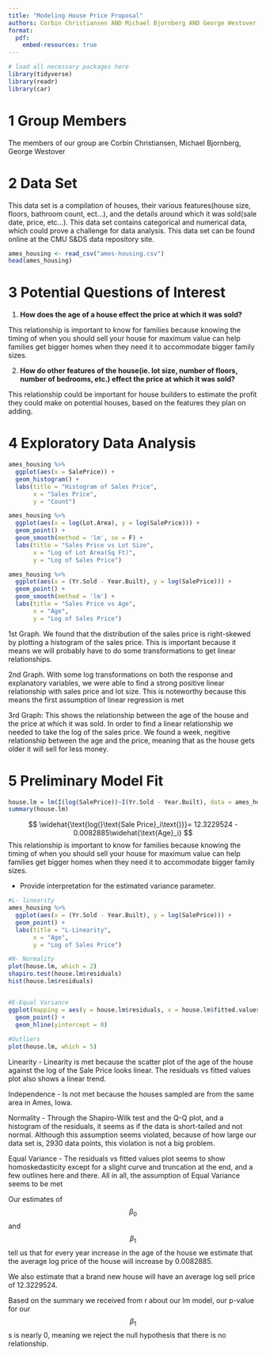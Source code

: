 ```yaml
---
title: "Modeling House Price Proposal"
authors: Corbin Christiansen AND Michael Bjornberg AND George Westover
format: 
  pdf:
    embed-resources: true 
---
```


```{=html}
<style type="text/css">
h1.title {
  font-size: 40px;
  text-align: center;
}
</style>
```

```r
# load all necessary packages here
library(tidyverse)
library(readr)
library(car)
```

# 1 Group Members

The members of our group are Corbin Christiansen, Michael Bjornberg, George Westover

# 2 Data Set

This data set is a compilation of houses, their various features(house size, floors, bathroom count, ect...), and the details around which it was sold(sale date, price, etc...). This data set contains categorical and numerical data, which could prove a challenge for data analysis. This data set can be found online at the CMU S&DS data repository site. 

```r
ames_housing <- read_csv("ames-housing.csv")
head(ames_housing)
```

# 3 Potential Questions of Interest

1.
**How does the age of a house effect the price at which it was sold?**

This relationship is important to know for families because knowing the timing of when you should sell your house for maximum value can help families get bigger homes when they need it to accommodate bigger family sizes.

2.
**How do other features of the house(ie. lot size, number of floors, number of bedrooms, etc.) effect the price at which it was sold?**

This relationship could be important for house builders to estimate the profit they could make on potential houses, based on the features they plan on adding.

# 4 Exploratory Data Analysis
```r
ames_housing %>%
  ggplot(aes(x = SalePrice)) +
  geom_histogram() +
  labs(title = "Histogram of Sales Price",
       x = "Sales Price",
       y = "Count")

ames_housing %>%
  ggplot(aes(x = log(Lot.Area), y = log(SalePrice))) +
  geom_point() +
  geom_smooth(method = 'lm', se = F) +
  labs(title = "Sales Price vs Lot Size", 
       x = "Log of Lot Area(Sq Ft)",
       y = "Log of Sales Price")

ames_housing %>%
  ggplot(aes(x = (Yr.Sold - Year.Built), y = log(SalePrice))) +
  geom_point() +
  geom_smooth(method = 'lm') +
  labs(title = "Sales Price vs Age",
       x = "Age",
       y = "Log of Sales Price")
```
1st Graph. We found that the distribution of the sales price is right-skewed by plotting a histogram of the sales price. This is important because it means we will probably have to do some transformations to get linear relationships.

2nd Graph. With some log transformations on both the response and explanatory variables, we were able to find a strong positive linear relationship with sales price and lot size. This is noteworthy because this means the first assumption of linear regression is met

3rd Graph:
This shows the relationship between the age of the house and the price at which it was sold. In order to find a linear relationship we needed to take the log of the sales price. We found a week, negitive relationship between the age and the price, meaning that as the house gets older it will sell for less money.

# 5 Preliminary Model Fit
```r
house.lm = lm(I(log(SalePrice))~I(Yr.Sold - Year.Built), data = ames_housing)
summary(house.lm)
```

$$
\widehat{\text{log(}\text{Sale Price}_i\text{)}}= 12.3229524 - 0.0082885\widehat{\text{Age}_i}
$$
This relationship is important to know for families because knowing the timing of when you should sell your house for maximum value can help families get bigger homes when they need it to accommodate bigger family sizes.

-   Provide interpretation for the estimated variance parameter.

```r
#L- linearity
ames_housing %>%
  ggplot(aes(x = (Yr.Sold - Year.Built), y = log(SalePrice))) +
  geom_point() +
  labs(title = "L-Linearity",
       x = "Age",
       y = "Log of Sales Price")

#N- Normality
plot(house.lm, which = 2)
shapiro.test(house.lm$residuals)
hist(house.lm$residuals)


#E-Equal Variance
ggplot(mapping = aes(y = house.lm$residuals, x = house.lm$fitted.values)) +
  geom_point() +
  geom_hline(yintercept = 0)
  
#Outliers
plot(house.lm, which = 5)
```
Linearity - Linearity is met because the scatter plot of the age of the house against the log of the Sale Price looks linear. The residuals vs fitted values plot also shows a linear trend.

Independence - Is not met because the houses sampled are from the same area in Ames, Iowa.

Normality - Through the Shapiro-Wilk test and the Q-Q plot, and a histogram of the residuals, it seems as if the data is short-tailed and not normal. Although this assumption seems violated, because of how large our data set is, 2930 data points, this violation is not a big problem.

Equal Variance - The residuals vs fitted values plot seems to show homoskedasticity except for a slight curve and truncation at the end, and a few outlines here and there. All in all, the assumption of Equal Variance seems to be met


Our estimates of $$\beta_0$$ and $$\beta_1$$ tell us that for every year increase in the age of the house we estimate that the average log price of the house will increase by 0.0082885.

We also estimate that a brand new house will have an average log sell price of 12.3229524.

Based on the summary we received from r about our lm model, our p-value for our $$\beta_1$$s is nearly 0, meaning we reject the null hypothesis that there is no relationship.


